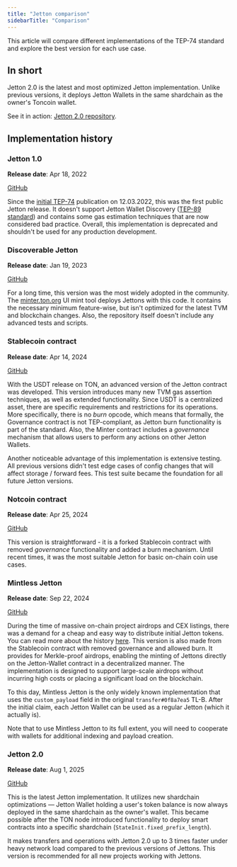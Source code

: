 ```yaml
---
title: "Jetton comparison"
sidebarTitle: "Comparison"
---
```


This article will compare different implementations of the TEP-74 standard and explore the best version for each use case.

## In short

Jetton 2.0 is the latest and most optimized Jetton implementation. Unlike previous versions, it deploys Jetton Wallets in the same shardchain as the owner's Toncoin wallet.

See it in action: [Jetton 2.0 repository](https://github.com/ton-blockchain/jetton-contract/tree/jetton-2.0).

## Implementation history

### Jetton 1.0

**Release date**: Apr 18, 2022

[GitHub](https://github.com/ton-blockchain/token-contract/commit/369ae089255edbd807eb499792a0a838c2e1b272)

Since the [initial TEP-74](https://github.com/ton-blockchain/TEPs/blob/master/text/0074-jettons-standard.md) publication on 12.03.2022, this was the first public Jetton release. It doesn't support Jetton Wallet Discovery ([TEP-89 standard](https://github.com/ton-blockchain/TEPs/blob/master/text/0089-jetton-wallet-discovery.md)) and contains some gas estimation techniques that are now considered bad practice. Overall, this implementation is deprecated and shouldn't be used for any production development.

### Discoverable Jetton

**Release date**: Jan 19, 2023

[GitHub](https://github.com/ton-blockchain/token-contract/commit/f2253cb0f0e1ae0974d7dc0cef3a62cb6e19f806)

For a long time, this version was the most widely adopted in the community. The [minter.ton.org](https://minter.ton.org/) UI mint tool deploys Jettons with this code. It contains the necessary minimum feature-wise, but isn't optimized for the latest TVM and blockchain changes. Also, the repository itself doesn't include any advanced tests and scripts.

### Stablecoin contract

**Release date**: Apr 14, 2024

[GitHub](https://github.com/ton-blockchain/stablecoin-contract/commit/7a22416d4de61336616960473af391713e100d7b)

With the USDT release on TON, an advanced version of the Jetton contract was developed. This version introduces many new TVM gas assertion techniques, as well as extended functionality. Since USDT is a centralized asset, there are specific requirements and restrictions for its operations. More specifically, there is no *burn* opcode, which means that formally, the Governance contract is not TEP-compliant, as Jetton burn functionality is part of the standard. Also, the Minter contract includes a *governance* mechanism that allows users to perform any actions on other Jetton Wallets.

Another noticeable advantage of this implementation is extensive testing. All previous versions didn't test edge cases of config changes that will affect storage / forward fees. This test suite became the foundation for all future Jetton versions.

### Notcoin contract

**Release date**: Apr 25, 2024

[GitHub](https://github.com/OpenBuilders/notcoin-contract/commit/c9992514b71f1775cec5df49fbea31a85ddd87f9)

This version is straightforward - it is a forked Stablecoin contract with removed *governance* functionality and added a burn mechanism. Until recent times, it was the most suitable Jetton for basic on-chain coin use cases.

### Mintless Jetton

**Release date**: Sep 22, 2024

[GitHub](https://github.com/ton-blockchain/mintless-jetton-contract/commit/77763e6b2df6cf96b0840c7306844751200ff046)

During the time of massive on-chain project airdrops and CEX listings, there was a demand for a cheap and easy way to distribute initial Jetton tokens. You can read more about the history [here](/standard/tokens/airdrop). This version is also made from the Stablecoin contract with removed governance and allowed burn. It provides for Merkle-proof airdrops, enabling the minting of Jettons directly on the Jetton-Wallet contract in a decentralized manner. The implementation is designed to support large-scale airdrops without incurring high costs or placing a significant load on the blockchain.

To this day, Mintless Jetton is the only widely known implementation that uses the `custom_payload` field in the original `transfer#0f8a7ea5` TL-B. After the initial claim, each Jetton Wallet can be used as a regular Jetton (which it actually is).

Note that to use Mintless Jetton to its full extent, you will need to cooperate with wallets for additional indexing and payload creation.

### Jetton 2.0

**Release date**: Aug 1, 2025

[GitHub](https://github.com/ton-blockchain/jetton-contract/commit/f2fb1fbb65d8e8ce6ec9f813f3e3dfab9268912a)

This is the latest Jetton implementation. It utilizes new shardchain optimizations — Jetton Wallet holding a user's token balance is now always deployed in the same shardchain as the owner's wallet. This became possible after the TON node introduced functionality to deploy smart contracts into a specific shardchain (`StateInit.fixed_prefix_length`).

It makes transfers and operations with Jetton 2.0 up to 3 times faster under heavy network load compared to the previous versions of Jettons. This version is recommended for all new projects working with Jettons.
